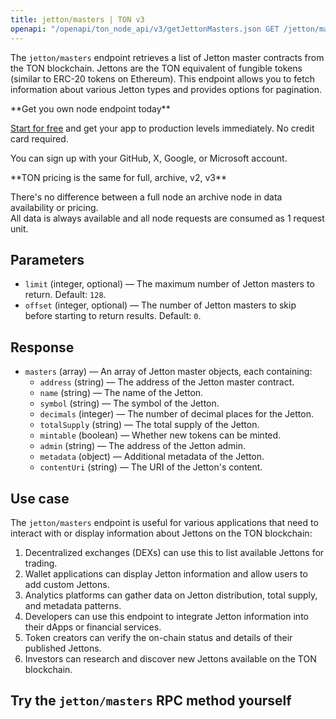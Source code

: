 ---
title: jetton/masters | TON v3
openapi: "/openapi/ton_node_api/v3/getJettonMasters.json GET /jetton/masters"
---

The `jetton/masters` endpoint retrieves a list of Jetton master contracts from the TON blockchain. Jettons are the TON equivalent of fungible tokens (similar to ERC-20 tokens on Ethereum). This endpoint allows you to fetch information about various Jetton types and provides options for pagination.

<Check>
**Get you own node endpoint today**

[Start for free](https://console.chainstack.com/) and get your app to production levels immediately. No credit card required.

You can sign up with your GitHub, X, Google, or Microsoft account.
</Check>

<Note>
**TON pricing is the same for full, archive, v2, v3**

There's no difference between a full node an archive node in data availability or pricing.  
All data is always available and all node requests are consumed as 1 request unit.
</Note>

  

## Parameters

* `limit` (integer, optional) — The maximum number of Jetton masters to return. Default: `128`.
* `offset` (integer, optional) — The number of Jetton masters to skip before starting to return results. Default: `0`.

## Response

* `masters` (array) — An array of Jetton master objects, each containing:
  + `address` (string) — The address of the Jetton master contract.
  + `name` (string) — The name of the Jetton.
  + `symbol` (string) — The symbol of the Jetton.
  + `decimals` (integer) — The number of decimal places for the Jetton.
  + `totalSupply` (string) — The total supply of the Jetton.
  + `mintable` (boolean) — Whether new tokens can be minted.
  + `admin` (string) — The address of the Jetton admin.
  + `metadata` (object) — Additional metadata of the Jetton.
  + `contentUri` (string) — The URI of the Jetton's content.

## Use case

The `jetton/masters` endpoint is useful for various applications that need to interact with or display information about Jettons on the TON blockchain:

1. Decentralized exchanges (DEXs) can use this to list available Jettons for trading.
2. Wallet applications can display Jetton information and allow users to add custom Jettons.
3. Analytics platforms can gather data on Jetton distribution, total supply, and metadata patterns.
4. Developers can use this endpoint to integrate Jetton information into their dApps or financial services.
5. Token creators can verify the on-chain status and details of their published Jettons.
6. Investors can research and discover new Jettons available on the TON blockchain.

## Try the `jetton/masters` RPC method yourself